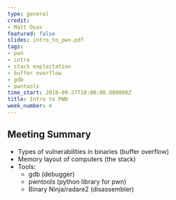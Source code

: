 ```yaml
---
type: general
credit:
- Matt Dyas
featured: false
slides: intro_to_pwn.pdf
tags:
- pwn
- intro
- stack exploitation
- buffer overflow
- gdb
- pwntools
time_start: 2018-09-27T18:00:00.000000Z
title: Intro to PWN
week_number: 4
---
```

## Meeting Summary
- Types of vulnerabilities in binaries (buffer overflow)
- Memory layout of computers (the stack)
- Tools:
  - gdb (debugger)
  - pwntools (python library for pwn)
  - Binary Ninja/radare2 (disassembler)